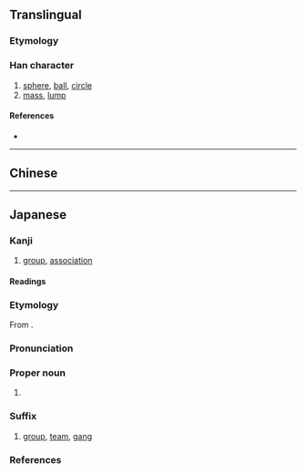 {{also|團|团}}
{{character info}}
==Translingual==
{{Han simplified forms|團|団|团}}

===Etymology===
{{Han simp|團|f=專|t=寸}}

===Han character===
{{Han char|rn=31|rad=囗|as=03|sn=6|four=|canj=WDI|ids=⿴囗寸}}

# [[sphere]], [[ball]], [[circle]]
# [[mass]], [[lump]]

====References====
* {{Han ref|kx=0217.061|dkj=04703|dj=0444.090|hdz=10711.081|uh=56E3|ud=22243}}

----

==Chinese==
{{zh-see|團|v}}

----

==Japanese==
{{ja-kanji forms|団|團}}

===Kanji===
{{ja-kanji|grade=5|rs=囗03|kyu=團}}

# [[group]], [[association]]

====Readings====
{{ja-readings
|goon=だん
|kanon=たん
|toon=とん
|kun=かたまり-, まる-い
|nanori=あつ, まろ
}}

===Etymology===
{{ja-kanjitab|だん|yomi=o}}

From {{der|ja|ltc|sort=たん'|-}} {{ltc-l|團}}.

===Pronunciation===
{{ja-pron|yomi=goon|だん|acc=1|acc_ref=DJR}}

===Proper noun===
{{ja-pos|proper|だん}}

# {{surname|ja|sort=だん|A=a|dot=}}

===Suffix===
{{ja-pos|suffix|だん|kyu=團}}

# [[group]], [[team]], [[gang]]
#: {{ja-usex|銀%河'''団'''|ぎん%が'''だん'''|a [[galaxy cluster|galaxy '''cluster''']]}}
#: {{ja-usex|ロケット'''団'''|^ロケット-'''だん'''|{{w|Team Rocket|'''Team''' Rocket}}}}
#: {{ja-usex|CLAMP 学園 探偵'''団'''|^クランプ ^がくえん ^たんてい'''だん'''|{{w|Clamp School Detectives|Clamp Academy Detective'''s'''}}}}

===References===
<references/>